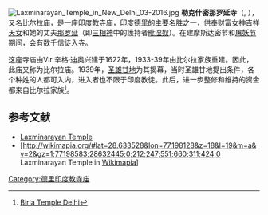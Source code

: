 {{maplink|frame=yes|frame-width=250|frame-align=left|zoom=15|type=point|text=地图}}
[[File:Laxminarayan_Temple_in_New_Delhi_03-2016.jpg|thumb]]
'''勒克什密那罗延寺'''（{{lang-hi|श्री लक्ष्मीनारायण मन्दिर}}, {{lang-en|Laxminarayan Temple}}），又名比尔拉庙，是一座[[印度教|印度教]]寺庙，[[印度|印度]][[德里|德里]]的主要名胜之一，供奉财富女神[[吉祥天女|吉祥天女]]和她的丈夫[[那罗延|那罗延]]（即[[三相神|三相神]]中的護持者[[毗湿奴|毗湿奴]]）。在建摩斯达密节和[[屠妖节|屠妖节]]期间，会有数千信徒入寺。

这座寺庙由Vir 辛格·迪奥兴建于1622年，1933-39年由比尔拉家族重建。因此，此庙又称为比尔拉庙。1939年，[[圣雄甘地|圣雄甘地]]为其揭幕，当时圣雄甘地提出条件，各个种姓的人都可入内，进入者也不限于印度教徒。此后，进一步整修和维持的资金都来自比尔拉家族<ref>[http://www.culturalindia.net/indian-temples/birla-mandir-delhi.html Birla Temple Delhi]</ref>。

{{Commonscat|Laxminarayan temple, New Delhi}}
== 参考文献 ==
{{reflist}}
*[https://web.archive.org/web/20120413070334/http://www.laxminarayan.blessingsonthenet.com/ Laxminarayan Temple]
*[http://wikimapia.org/#lat=28.633528&lon=77.198128&z=18&l=19&m=a&v=2&gz=1;77198583;28632445;0;212;247;551;660;311;424;0{{WebCite|url=https://www.webcitation.org/61CZ2O6Sc?url=http://wikimapia.org/#lat=28.633528&lon=77.198128&z=18&l=19&m=a&v=2&gz=1;77198583;28632445;0;212;247;551;660;311;424;0 |date=20110825123910 |dateformat=iso }} Laxminarayan Temple in [[Wikimapia|Wikimapia]]]
{{德里地标}}

{{Coord|28.6327|77.19895|format=dms|display=title}}
[[Category:德里印度教寺庙|Category:德里印度教寺庙]]